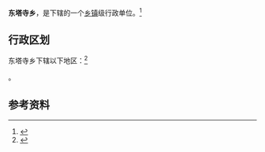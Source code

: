 {{中国乡级行政区|64/03/02/200/000}}

'''东塔寺乡'''，是{{PRC admin/fullname|64/03/02/200/000|3}}下辖的一个[[乡镇|乡镇]]级行政单位。<ref>{{PRC admin/ref sgc|{{PRC admin/parent|64/03/02/200/000}}}}</ref>

== 行政区划 ==

东塔寺乡下辖以下地区：<ref>{{PRC admin/ref sgc|64/03/02/200/000}}</ref>

{{PRC admin/children|64/03/02/200/000}}。

== 参考资料 ==

{{reflist}}

{{行政区划小作品}}
{{PRC admin/navcat|64/03/02/200/000}}